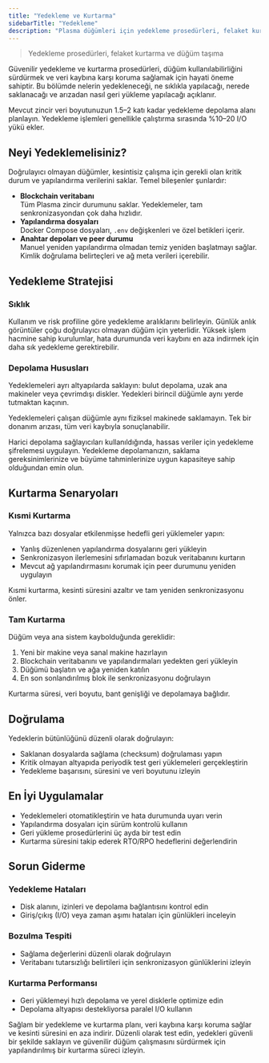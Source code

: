 ```yaml
---
title: "Yedekleme ve Kurtarma"
sidebarTitle: "Yedekleme"
description: "Plasma düğümleri için yedekleme prosedürleri, felaket kurtarma ve düğüm taşıma rehberi"
---
```



> Yedekleme prosedürleri, felaket kurtarma ve düğüm taşıma

Güvenilir yedekleme ve kurtarma prosedürleri, düğüm kullanılabilirliğini sürdürmek ve veri kaybına karşı koruma sağlamak için hayati öneme sahiptir. Bu bölümde nelerin yedekleneceği, ne sıklıkla yapılacağı, nerede saklanacağı ve arızadan nasıl geri yükleme yapılacağı açıklanır.

<Note>
  Mevcut zincir veri boyutunuzun 1.5–2 katı kadar yedekleme depolama alanı planlayın. Yedekleme işlemleri genellikle çalıştırma sırasında %10–20 I/O yükü ekler.
</Note>

## Neyi Yedeklemelisiniz?

Doğrulayıcı olmayan düğümler, kesintisiz çalışma için gerekli olan kritik durum ve yapılandırma verilerini saklar. Temel bileşenler şunlardır:

* **Blockchain veritabanı**\
  Tüm Plasma zincir durumunu saklar. Yedeklemeler, tam senkronizasyondan çok daha hızlıdır.
* **Yapılandırma dosyaları**\
  Docker Compose dosyaları, `.env` değişkenleri ve özel betikleri içerir.
* **Anahtar depoları ve peer durumu**\
  Manuel yeniden yapılandırma olmadan temiz yeniden başlatmayı sağlar. Kimlik doğrulama belirteçleri ve ağ meta verileri içerebilir.

## Yedekleme Stratejisi

### Sıklık

Kullanım ve risk profiline göre yedekleme aralıklarını belirleyin. Günlük anlık görüntüler çoğu doğrulayıcı olmayan düğüm için yeterlidir. Yüksek işlem hacmine sahip kurulumlar, hata durumunda veri kaybını en aza indirmek için daha sık yedekleme gerektirebilir.

### Depolama Hususları

Yedeklemeleri ayrı altyapılarda saklayın: bulut depolama, uzak ana makineler veya çevrimdışı diskler. Yedekleri birincil düğümle aynı yerde tutmaktan kaçının.

<Warning>
  Yedeklemeleri çalışan düğümle aynı fiziksel makinede saklamayın. Tek bir donanım arızası, tüm veri kaybıyla sonuçlanabilir.
</Warning>

Harici depolama sağlayıcıları kullanıldığında, hassas veriler için yedekleme şifrelemesi uygulayın. Yedekleme depolamanızın, saklama gereksinimlerinize ve büyüme tahminlerinize uygun kapasiteye sahip olduğundan emin olun.

## Kurtarma Senaryoları

### Kısmi Kurtarma

Yalnızca bazı dosyalar etkilenmişse hedefli geri yüklemeler yapın:

* Yanlış düzenlenen yapılandırma dosyalarını geri yükleyin
* Senkronizasyon ilerlemesini sıfırlamadan bozuk veritabanını kurtarın
* Mevcut ağ yapılandırmasını korumak için peer durumunu yeniden uygulayın

Kısmi kurtarma, kesinti süresini azaltır ve tam yeniden senkronizasyonu önler.

### Tam Kurtarma

Düğüm veya ana sistem kaybolduğunda gereklidir:

1. Yeni bir makine veya sanal makine hazırlayın
2. Blockchain veritabanını ve yapılandırmaları yedekten geri yükleyin
3. Düğümü başlatın ve ağa yeniden katılın
4. En son sonlandırılmış blok ile senkronizasyonu doğrulayın

Kurtarma süresi, veri boyutu, bant genişliği ve depolamaya bağlıdır.

## Doğrulama

Yedeklerin bütünlüğünü düzenli olarak doğrulayın:

* Saklanan dosyalarda sağlama (checksum) doğrulaması yapın
* Kritik olmayan altyapıda periyodik test geri yüklemeleri gerçekleştirin
* Yedekleme başarısını, süresini ve veri boyutunu izleyin

## En İyi Uygulamalar

* Yedeklemeleri otomatikleştirin ve hata durumunda uyarı verin
* Yapılandırma dosyaları için sürüm kontrolü kullanın
* Geri yükleme prosedürlerini üç ayda bir test edin
* Kurtarma süresini takip ederek RTO/RPO hedeflerini değerlendirin

## Sorun Giderme

### Yedekleme Hataları

* Disk alanını, izinleri ve depolama bağlantısını kontrol edin
* Giriş/çıkış (I/O) veya zaman aşımı hataları için günlükleri inceleyin

### Bozulma Tespiti

* Sağlama değerlerini düzenli olarak doğrulayın
* Veritabanı tutarsızlığı belirtileri için senkronizasyon günlüklerini izleyin

### Kurtarma Performansı

* Geri yüklemeyi hızlı depolama ve yerel disklerle optimize edin
* Depolama altyapısı destekliyorsa paralel I/O kullanın

Sağlam bir yedekleme ve kurtarma planı, veri kaybına karşı koruma sağlar ve kesinti süresini en aza indirir. Düzenli olarak test edin, yedekleri güvenli bir şekilde saklayın ve güvenilir düğüm çalışmasını sürdürmek için yapılandırılmış bir kurtarma süreci izleyin.

